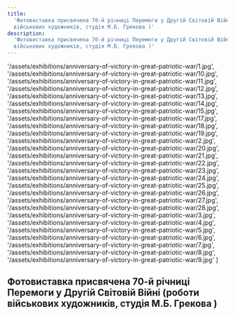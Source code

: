 ```yaml
---
title:
  'Фотовиставка присвячена 70-й річниці Перемоги у Другій Світовій Війні (роботи
  військових художників, студія М.Б. Грекова )'
description:
  'Фотовиставка присвячена 70-й річниці Перемоги у Другій Світовій Війні (роботи
  військових художників, студія М.Б. Грекова )'
---
```


  '/assets/exhibitions/anniversary-of-victory-in-great-patriotic-war/1.jpg',
  '/assets/exhibitions/anniversary-of-victory-in-great-patriotic-war/10.jpg',
  '/assets/exhibitions/anniversary-of-victory-in-great-patriotic-war/11.jpg',
  '/assets/exhibitions/anniversary-of-victory-in-great-patriotic-war/12.jpg',
  '/assets/exhibitions/anniversary-of-victory-in-great-patriotic-war/13.jpg',
  '/assets/exhibitions/anniversary-of-victory-in-great-patriotic-war/14.jpg',
  '/assets/exhibitions/anniversary-of-victory-in-great-patriotic-war/15.jpg',
  '/assets/exhibitions/anniversary-of-victory-in-great-patriotic-war/17.jpg',
  '/assets/exhibitions/anniversary-of-victory-in-great-patriotic-war/18.jpg',
  '/assets/exhibitions/anniversary-of-victory-in-great-patriotic-war/19.jpg',
  '/assets/exhibitions/anniversary-of-victory-in-great-patriotic-war/2.jpg',
  '/assets/exhibitions/anniversary-of-victory-in-great-patriotic-war/20.jpg',
  '/assets/exhibitions/anniversary-of-victory-in-great-patriotic-war/21.jpg',
  '/assets/exhibitions/anniversary-of-victory-in-great-patriotic-war/22.jpg',
  '/assets/exhibitions/anniversary-of-victory-in-great-patriotic-war/23.jpg',
  '/assets/exhibitions/anniversary-of-victory-in-great-patriotic-war/24.jpg',
  '/assets/exhibitions/anniversary-of-victory-in-great-patriotic-war/25.jpg',
  '/assets/exhibitions/anniversary-of-victory-in-great-patriotic-war/26.jpg',
  '/assets/exhibitions/anniversary-of-victory-in-great-patriotic-war/27.jpg',
  '/assets/exhibitions/anniversary-of-victory-in-great-patriotic-war/28.jpg',
  '/assets/exhibitions/anniversary-of-victory-in-great-patriotic-war/3.jpg',
  '/assets/exhibitions/anniversary-of-victory-in-great-patriotic-war/4.jpg',
  '/assets/exhibitions/anniversary-of-victory-in-great-patriotic-war/5.jpg',
  '/assets/exhibitions/anniversary-of-victory-in-great-patriotic-war/6.jpg',
  '/assets/exhibitions/anniversary-of-victory-in-great-patriotic-war/7.jpg',
  '/assets/exhibitions/anniversary-of-victory-in-great-patriotic-war/8.jpg',
  '/assets/exhibitions/anniversary-of-victory-in-great-patriotic-war/9.jpg'
]

## Фотовиставка присвячена 70-й річниці Перемоги у Другій Світовій Війні (роботи військових художників, студія М.Б. Грекова )

<MultiCarousel client:load slides={images} />
